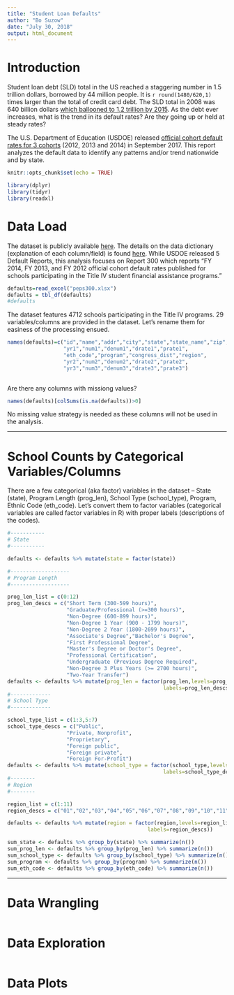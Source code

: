 ```yaml
---
title: "Student Loan Defaults"
author: "Bo Suzow"
date: "July 30, 2018"
output: html_document
---
```



# Introduction

Student loan debt (SLD) total in the US reached a staggering number in 1.5 trillion dollars, borrowed by 44 million people. It is `r round(1480/620,1)` times larger than the total of credit card debt.  The SLD total in 2008 was 640 billion dollars [which ballooned to 1.2 trillion by 2015](https://www.politifact.com/truth-o-meter/statements/2015/aug/14/jeb-bush/jeb-bush-student-loan-debt-has-doubled-under-obama/).  As the debt ever increases, what is the trend in its default rates?  Are they going up or held at steady rates?  

The U.S. Department of Education (USDOE) released [official cohort default rates for 3 cohorts](https://www2.ed.gov/offices/OSFAP/defaultmanagement/cdr.html#table) (2012, 2013 and 2014) in September 2017. This report analyzes the default data to identify any patterns and/or trend nationwide and by state. 

```r
knitr::opts_chunk$set(echo = TRUE)

library(dplyr)
library(tidyr)
library(readxl)
```

# Data Load

The dataset is publicly available [here](https://www2.ed.gov/offices/OSFAP/defaultmanagement/peps300.xlsx).  The details on the data dictionary (explanation of each column/field) is found [here](https://www2.ed.gov/offices/OSFAP/defaultmanagement/instructions.html).  While USDOE released 5 Default Reports, this analysis focuses on Report 300 which reports "FY 2014, FY 2013, and FY 2012 official cohort default rates published for schools participating in the Title IV student financial assistance programs."


```r

defaults=read_excel("peps300.xlsx")
defaults = tbl_df(defaults)
#defaults

```

The dataset features 4712 schools participating in the Title IV programs. 29 variables/columns are provided in the dataset.  Let's rename them for easiness of the processing ensued.  

```r

names(defaults)=c("id","name","addr","city","state","state_name","zip","zipext","prog_len","school_type",
                  "yr1","num1","denum1","drate1","prate1",
                  "eth_code","program","congress_dist","region",
                  "yr2","num2","denum2","drate2","prate2",
                  "yr3","num3","denum3","drate3","prate3")
                  
```

Are there any columns with missiong values?

```r

names(defaults)[colSums(is.na(defaults))>0]

```

No missing value strategy is needed as these columns will not be used in the analysis. 

***

# School Counts by Categorical Variables/Columns

There are a few categorical (aka factor) variables in the dataset -- State (state), Program Length (prog_len), School Type (school_type), Program, Ethnic Code (eth_code).
Let's convert them to factor variables (categorical variables are called factor variables in R) with proper labels (descriptions of the codes).

```r

#-----------
# State
#-----------

defaults <- defaults %>% mutate(state = factor(state))

#-------------------
# Program Length 
#-------------------

prog_len_list = c(0:12)
prog_len_descs = c("Short Term (300-599 hours)",
                   "Graduate/Professional (>=300 hours)", 
                   "Non-Degree (600-899 hours)",
                   "Non-Degree 1 Year (900 - 1799 hours)",
                   "Non-Degree 2 Year (1800-2699 hours)",
                   "Associate's Degree","Bachelor's Degree",
                   "First Professional Degree",
                   "Master's Degree or Doctor's Degree",
                   "Professional Certification",
                   "Undergraduate (Previous Degree Required",
                   "Non-Degree 3 Plus Years (>= 2700 hours)",
                   "Two-Year Transfer")
defaults <- defaults %>% mutate(prog_len = factor(prog_len,levels=prog_len_list,
                                                  labels=prog_len_descs))
#-------------
# School Type
#-------------

school_type_list = c(1:3,5:7)
school_type_descs = c("Public",
                   "Private, Nonprofit", 
                   "Proprietary",
                   "Foreign public",
                   "Foreign private",
                   "Foreign For-Profit")
defaults <- defaults %>% mutate(school_type = factor(school_type,levels=school_type_list,
                                                  labels=school_type_descs))
#--------
# Region
#--------

region_list = c(1:11)
region_descs = c("01","02","03","04","05","06","07","08","09","10","11")

defaults <- defaults %>% mutate(region = factor(region,levels=region_list,
                                             labels=region_descs))

```



```r

sum_state <- defaults %>% group_by(state) %>% summarize(n())
sum_prog_len <- defaults %>% group_by(prog_len) %>% summarize(n())
sum_school_type <- defaults %>% group_by(school_type) %>% summarize(n())
sum_program <- defaults %>% group_by(program) %>% summarize(n())
sum_eth_code <- defaults %>% group_by(eth_code) %>% summarize(n())

```

***

# Data Wrangling


```r

```

# Data Exploration

```r

```

# Data Plots

```r

```




